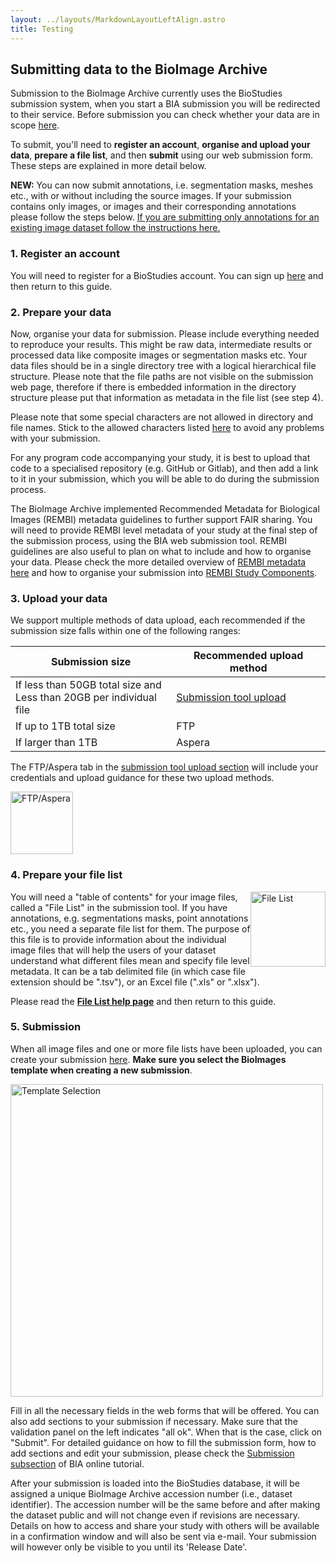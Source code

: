 ```yaml
---
layout: ../layouts/MarkdownLayoutLeftAlign.astro
title: Testing
---
```


## Submitting data to the BioImage Archive

Submission to the BioImage Archive currently uses the BioStudies submission system, when you start a BIA submission you will be redirected to their service. Before submission you can check whether your data are in scope [here](/bioimage-archive/scope).

To submit, you'll need to **register an account**, **organise and upload your data**, **prepare a file list**, and then **submit** using our web submission form. These steps are explained in more detail below.

**NEW:** You can now submit annotations, i.e. segmentation masks, meshes etc., with or without including the source images. If your submission contains only images, or images and their corresponding annotations please follow the steps below. [If you are submitting only annotations for an existing image dataset follow the instructions here.](/bioimage-archive/submit-annotations)

### 1. Register an account

You will need to register for a BioStudies account. You can sign up [here](https://www.ebi.ac.uk/biostudies/submissions/#/signup) and then return to this guide.

### 2. Prepare your data

Now, organise your data for submission. Please include everything needed to reproduce your results. This might be raw data, intermediate results or processed data like composite images or segmentation masks etc. Your data files should be in a single directory tree with a logical hierarchical file structure. Please note that the file paths are not visible on the submission web page, therefore if there is embedded information in the directory structure please put that information as metadata in the file list (see step 4).

Please note that some special characters are not allowed in directory and file names. Stick to the allowed characters listed [here](/bioimage-archive/help-file-list/#namerules) to avoid any problems with your submission. 

For any program code accompanying your study, it is best to upload that code to a specialised repository (e.g. GitHub or Gitlab), and then add a link to it in your submission, which you will be able to do during the submission process.  

The BioImage Archive implemented  Recommended Metadata for Biological Images (REMBI) metadata guidelines
to further support FAIR sharing. You will need to provide REMBI level metadata of your study at the final
step of the submission process, using the BIA web submission tool. REMBI guidelines are also useful to
plan on what to include and how to organise your data. Please check the more detailed overview of
[REMBI metadata here](/bioimage-archive/rembi-help-overview) and how to organise your submission into
[REMBI Study Components](/bioimage-archive/rembi-help-examples/).

### 3. Upload your data

We support multiple methods of data upload, each recommended if the submission size falls within one of the following ranges:

| Submission size | Recommended upload method |
| --------------- | ------------------------- |
| If less than 50GB total size and <br/> Less than 20GB per individual file   | [Submission tool upload](https://www.ebi.ac.uk/biostudies/submissions/files)    |
| If up to 1TB total size        | FTP                       |
| If larger than 1TB     | Aspera     

The FTP/Aspera tab in the [submission tool upload section](https://www.ebi.ac.uk/biostudies/submissions/files) will include your credentials and upload guidance for these two upload methods.

<img src={ftpAsperaImage.src} alt="FTP/Aspera" style="height: 100px;"/>

### 4. Prepare your file list

<img src={fileListImage.src} alt="File List" style="height: 120px; float: right;"/>

You will need a "table of contents" for your image files, called a "File List" in the submission tool. 
If you have annotations, e.g. segmentations masks, point annotations etc., you need a separate file list for them. The purpose of this file is to provide information about the individual image files that will help the users of your dataset understand what different files mean and specify file level metadata. It can be a tab delimited file (in which case file extension should be ".tsv"), or an Excel file (".xls" or ".xlsx"). 

Please read the **[File List help page](/bioimage-archive/help-file-list)** and then return to this guide.


### 5. Submission

When all image files and one or more file lists have been uploaded, you can create your submission
[here](https://www.ebi.ac.uk/biostudies/submissions/new;template=bioimages). **Make sure you select the BioImages template when creating a new submission**.

<img src={templateselection.src} alt="Template Selection" style="height: 500px; float: center;"/>

Fill in all the necessary
fields in the web forms that will be offered. You can also add sections to your submission if necessary.
Make sure that the validation panel on the left indicates "all ok". When that is the case, click on
"Submit". For detailed guidance on how to fill the submission form, how to add sections and edit your
submission, please check the [Submission subsection](https://www.ebi.ac.uk/training/online/courses/bioimage-archive-quick-tour/submitting-data-to-resource-name/submission/)
of BIA online tutorial. 

After your submission is loaded into the BioStudies database, it will be assigned a unique BioImage
Archive accession number (i.e., dataset identifier). The accession number will be the same before and
after making the dataset public and will not change even if revisions are necessary. Details on how to access and share your study
with others will be available in a confirmation window and will also be sent via e-mail. Your submission
will however only be visible to you until its 'Release Date'.
